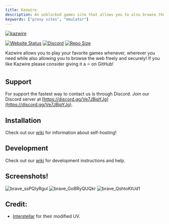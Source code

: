 ```yaml
---
title: Kazwire
description: An unblocked games site that allows you to also browse the web freely!
keywords: ["proxy sites", "emulator"]
---
```


[![kazwire](https://socialify.git.ci/whos-evan/kazwire/image?description=1\&forks=1\&issues=1\&language=1\&logo=https%3A%2F%2Fkazwire.com%2Flogo.png\&name=1\&owner=1\&pattern=Solid\&pulls=1\&stargazers=1\&theme=Dark)](https://github.com/whos-evan/kazwire)

[![Website Status](https://img.shields.io/website?down_color=red\&down_message=offline\&style=for-the-badge\&up_color=green\&up_message=online\&url=https%3A%2F%2Fkazwire.com)](https://kazwire.com)
[![Discord](https://img.shields.io/discord/785577600219086881?style=for-the-badge)](https://discord.gg/Ve7JBjpYJg)
[![Repo Size](https://img.shields.io/github/repo-size/whos-evan/kazwire?style=for-the-badge)](https://github.com/whos-evan/kazwire)

Kazwire allows you to play your favorite games whenever, wherever you need while also allowing you to browse the web freely and securely! If you like Kazwire please consider giving it a ⭐ on GitHub!

## Support

For support the fastest way to contact us is through Discord. Join our Discord server at [https://discord.gg/Ve7JBjpYJg](https://discord.gg/Ve7JBjpYJg).

## Installation

Check out our [wiki](https://github.com/whos-evan/kazwire/wiki) for information about self-hosting!

## Development

Check out our [wiki](https://github.com/whos-evan/kazwire/wiki) for development instructions and help.

## Screenshots!

![brave\_ssPQIyRguI](https://user-images.githubusercontent.com/72959444/212424732-bd5f40bf-0f2e-4bb7-ab52-2f5834f49a0a.png)
![brave\_GoBRyQUQkr](https://user-images.githubusercontent.com/72959444/212424742-c86a73e0-be9c-4d70-b9ae-47f68adeb736.png)
![brave\_QshtoKtUd1](https://user-images.githubusercontent.com/72959444/212424747-7056dc96-0e39-49a8-ae2d-29d74fdcf8db.png)

## Credit:

- [Interstellar](https://github.com/InterstellarNetwork/Interstellar) for their modified UV.
